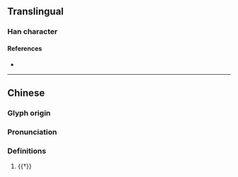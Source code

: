{{character info}}
==Translingual==

===Han character===
{{Han char|rn=70|rad=方|as=07|sn=11|four=08237|canj=YSOOI|ids=⿸𭤨令}}

====References====
* {{Han ref|kx=0484.010|dkj=13659|dj=0846.010|hdz=32181.020|uh=65CD|ud=26061|bh=D5A8|bd=54696}}

----

==Chinese==
{{zh-forms}}

===Glyph origin===
{{Han etym}}

===Pronunciation===
{{zh-pron
|m=jīng
|c=zing1
|mc=y
|oc=y
|cat=n,v
}}

===Definitions===
{{zh-hanzi}}

# {{†}} {{zh-alt-form|旌}}